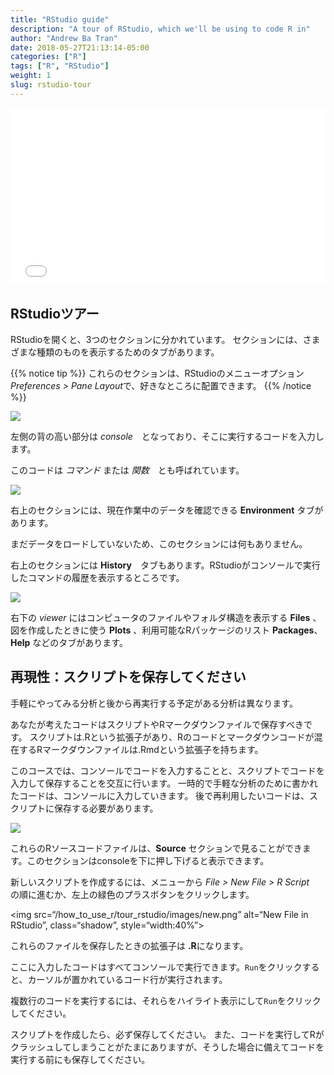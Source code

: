 ```yaml
---
title: "RStudio guide"
description: "A tour of RStudio, which we'll be using to code R in"
author: "Andrew Ba Tran" 
date: 2018-05-27T21:13:14-05:00
categories: ["R"]
tags: ["R", "RStudio"]
weight: 1
slug: rstudio-tour
---
```


<div style="position: relative; padding-bottom: 56.25%; height: 0; overflow: hidden;">
  <iframe src="//www.youtube.com/embed/6hGuNvqeYZ8" style="position: absolute; top: 0; left: 0; width: 100%; height: 100%; border:0; encrypted-media" allowfullscreen title="YouTube Video"></iframe>
</div>

## RStudioツアー

RStudioを開くと、3つのセクションに分かれています。
セクションには、さまざまな種類のものを表示するためのタブがあります。

{{% notice tip %}}
これらのセクションは、RStudioのメニューオプション*Preferences > Pane Layout*で、好きなところに配置できます。
{{% /notice %}}

![](/how_to_use_r/tour_rstudio/images/left.png?classes=shadow)

左側の背の高い部分は *console*　となっており、そこに実行するコードを入力します。

このコードは *コマンド* または *関数*　とも呼ばれています。

![](/how_to_use_r/tour_rstudio/images/top-right.png?classes=shadow)

右上のセクションには、現在作業中のデータを確認できる **Environment** タブがあります。

まだデータをロードしていないため、このセクションには何もありません。

右上のセクションには **History**　タブもあります。RStudioがコンソールで実行したコマンドの履歴を表示するところです。

![](/how_to_use_r/tour_rstudio/images/bottom-right.png?classes=shadow)

右下の *viewer* にはコンピュータのファイルやフォルダ構造を表示する **Files** 、図を作成したときに使う **Plots** 、利用可能なRパッケージのリスト **Packages**、**Help** などのタブがあります。

## 再現性：スクリプトを保存してください

手軽にやってみる分析と後から再実行する予定がある分析は異なります。

あなたが考えたコードはスクリプトやRマークダウンファイルで保存すべきです。
スクリプトは.Rという拡張子があり、Rのコードとマークダウンコードが混在するRマークダウンファイルは.Rmdという拡張子を持ちます。

このコースでは、コンソールでコードを入力することと、スクリプトでコードを入力して保存することを交互に行います。
一時的で手軽な分析のために書かれたコードは、コンソールに入力していきます。
後で再利用したいコードは、スクリプトに保存する必要があります。

![](/how_to_use_r/tour_rstudio/images/four-panes.png?classes=shadow)

これらのRソースコードファイルは、**Source** セクションで見ることができます。このセクションはconsoleを下に押し下げると表示できます。

新しいスクリプトを作成するには、メニューから *File > New File > R Script*　の順に進むか、左上の緑色のプラスボタンをクリックします。


<img src="/how_to_use_r/tour_rstudio/images/new.png" alt="New File in RStudio", class="shadow", style="width:40%">


これらのファイルを保存したときの拡張子は **.R**になります。

ここに入力したコードはすべてコンソールで実行できます。`Run`をクリックすると、カーソルが置かれているコード行が実行されます。

複数行のコードを実行するには、それらをハイライト表示にして`Run`をクリックしてください。

スクリプトを作成したら、必ず保存してください。
また、コードを実行してRがクラッシュしてしまうことがたまにありますが、そうした場合に備えてコードを実行する前にも保存してください。
